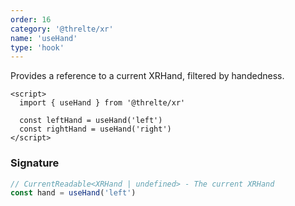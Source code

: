 ```yaml
---
order: 16
category: '@threlte/xr'
name: 'useHand'
type: 'hook'
---
```


Provides a reference to a current XRHand, filtered by handedness.

```svelte
<script>
  import { useHand } from '@threlte/xr'

  const leftHand = useHand('left')
  const rightHand = useHand('right')
</script>
```

### Signature

```ts
// CurrentReadable<XRHand | undefined> - The current XRHand
const hand = useHand('left')
```
